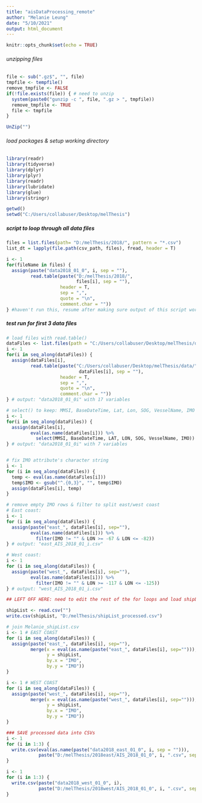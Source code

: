 ---
title: "aisDataProcessing_remote"
author: "Melanie Leung"
date: "5/10/2021"
output: html_document
---

```{r setup, include=FALSE}
knitr::opts_chunk$set(echo = TRUE)
```

###### unzipping files ######
```{r}
file <- sub(".gz$", "", file)
tmpfile <- tempfile()
remove_tmpfile <- FALSE
if(!file.exists(file)) { # need to unzip
  system(paste0("gunzip -c ", file, ".gz > ", tmpfile))
  remove_tmpfile <- TRUE
  file <- tmpfile
}

UnZip("")
```

###### load packages & setup working directory #####
```{r}
library(readr)
library(tidyverse)
library(dplyr)
library(plyr)
library(readr)
library(lubridate)
library(glue)
library(stringr)

getwd()
setwd("C:/Users/collabuser/Desktop/melThesis")

```

##### script to loop through all data files ####
```{r}
files = list.files(path= "D:/melThesis/2018/", pattern = "*.csv")
list_dt = lapply(file.path(csv_path, files), fread, header = T)

i <- 1
for(fileName in files) {
  assign(paste("data2018_01_0", i, sep = ""),                                   
         read.table(paste("D:/melThesis/2018/",
                          files[i], sep = ""),
                    header = T,
                    sep = ",",
                    quote = "\n",
                    comment.char = ""))
} #haven't run this, resume after making sure output of this script works on arc pro
```


##### test run for first 3 data files
```{r}

# load files with read.table()
dataFiles <- list.files(path = "C:/Users/collabuser/Desktop/melThesis/data", pattern = "*.csv")
i <- 1
for(i in seq_along(dataFiles)) {                              
  assign(dataFiles[i],                                   
         read.table(paste("C:/Users/collabuser/Desktop/melThesis/data/",
                           dataFiles[i], sep = ""),
                    header = T,
                    sep = ",",
                    quote = "\n",
                    comment.char = ""))
} # output: "data2018_01_0i" with 17 variables

# select() to keep: MMSI, BaseDateTime, Lat, Lon, SOG, VesselName, IMO
i <- 1
for(i in seq_along(dataFiles)) {                              
  assign(dataFiles[i],                             
         eval(as.name(dataFiles[i])) %>%
           select(MMSI, BaseDateTime, LAT, LON, SOG, VesselName, IMO))
} # output: "data2018_01_0i" with 7 variables


# fix IMO attribute's character string
i <- 1
for (i in seq_along(dataFiles)) {
  temp <- eval(as.name(dataFiles[i]))
  temp$IMO <- gsub("^.{0,3}", "", temp$IMO)
  assign(dataFiles[i], temp)
}

# remove empty IMO rows & filter to split east/west coast
# East coast:
i <- 1
for (i in seq_along(dataFiles)) {
  assign(paste("east_", dataFiles[i], sep=""),                             
         eval(as.name(dataFiles[i])) %>%
           filter(IMO != "" & LON >= -67 & LON <= -82))
} # output: "east_AIS_2018_01_i.csv"

# West coast: 
i <- 1
for (i in seq_along(dataFiles)) {
  assign(paste("west_", dataFiles[i], sep=""),                             
         eval(as.name(dataFiles[i])) %>%
           filter(IMO != "" & LON >= -117 & LON <= -125))
} # output: "west_AIS_2018_01_i.csv"

## LEFT OFF HERE: need to edit the rest of the for loops and load shipList

shipList <- read.csv("")
write.csv(shipList, "D:/melThesis/shipList_processed.csv")

# join Melanie_shipList.csv
i <- 1 # EAST COAST
for (i in seq_along(dataFiles)) {
  assign(paste("east_", dataFiles[i], sep=""),
         merge(x = eval(as.name(paste("east_", dataFiles[i], sep=""))),
               y = shipList,
               by.x = "IMO",
               by.y = "IMO"))
}

i <- 1 # WEST COAST
for (i in seq_along(dataFiles)) {
  assign(paste("west_", dataFiles[i], sep=""),
         merge(x = eval(as.name(paste("west_", dataFiles[i], sep=""))),
               y = shipList,
               by.x = "IMO",
               by.y = "IMO"))
}

### SAVE processed data into CSVs
i <- 1
for (i in 1:3) {
  write.csv(eval(as.name(paste("data2018_east_01_0", i, sep = ""))),
            paste("D:/melThesis/2018east/AIS_2018_01_0", i, ".csv", sep = ""))
}

i <- 1
for (i in 1:3) {
  write.csv(paste("data2018_west_01_0", i),
            paste("D:/melThesis/2018west/AIS_2018_01_0", i, ".csv", sep = ""))
}

```


